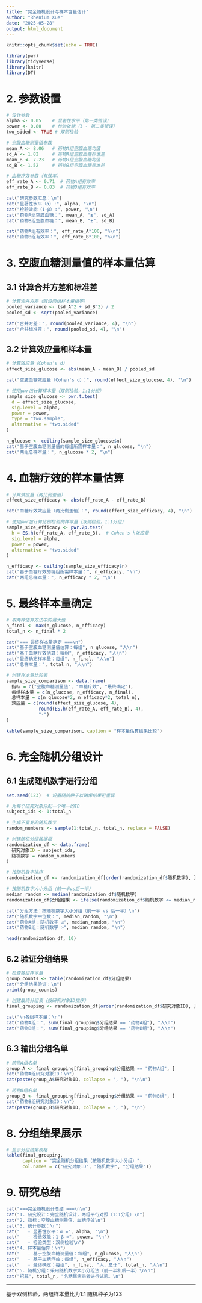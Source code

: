 ---
title: "完全随机设计与样本含量估计"
author: "Rhenium Xue"
date: "2025-05-28"
output: html_document
---

```{r setup, include=FALSE}
knitr::opts_chunk$set(echo = TRUE)
```

```{r load packages}
library(pwr)        
library(tidyverse)  
library(knitr)     
library(DT)         
```

# 2. 参数设置

```{r parameters}
# 设计参数
alpha <- 0.05    # 显著性水平（第一类错误）
power <- 0.80    # 检验效能（1 - 第二类错误）
two_sided <- TRUE # 双侧检验

# 空腹血糖测量值参数
mean_A <- 8.06   # 药物A组空腹血糖均值
sd_A <- 1.82     # 药物A组空腹血糖标准差
mean_B <- 7.23   # 药物B组空腹血糖均值
sd_B <- 1.52     # 药物B组空腹血糖标准差

# 血糖疗效参数（有效率）
eff_rate_A <- 0.71  # 药物A组有效率
eff_rate_B <- 0.83  # 药物B组有效率

cat("研究参数汇总：\n")
cat("显著性水平（α）:", alpha, "\n")
cat("检验效能（1-β）:", power, "\n")
cat("药物A组空腹血糖：", mean_A, "±", sd_A)
cat("药物B组空腹血糖：", mean_B, "±", sd_B)

cat("药物A组有效率：", eff_rate_A*100, "%\n")
cat("药物B组有效率：", eff_rate_B*100, "%\n")
```

# 3. 空腹血糖测量值的样本量估算

## 3.1 计算合并方差和标准差

```{r glucose-variance}
# 计算合并方差（假设两组样本量相等）
pooled_variance <- (sd_A^2 + sd_B^2) / 2
pooled_sd <- sqrt(pooled_variance)

cat("合并方差：", round(pooled_variance, 4), "\n")
cat("合并标准差：", round(pooled_sd, 4), "\n")
```

## 3.2 计算效应量和样本量

```{r glucose-sample-size}
# 计算效应量（Cohen's d）
effect_size_glucose <- abs(mean_A - mean_B) / pooled_sd

cat("空腹血糖效应量（Cohen's d）：", round(effect_size_glucose, 4), "\n")

# 使用pwr包计算样本量（双侧检验，1:1分组）
sample_size_glucose <- pwr.t.test(
  d = effect_size_glucose,
  sig.level = alpha,
  power = power,
  type = "two.sample",
  alternative = "two.sided"
)

n_glucose <- ceiling(sample_size_glucose$n)
cat("基于空腹血糖测量值的每组所需样本量：", n_glucose, "\n")
cat("两组总样本量：", n_glucose * 2, "\n")
```

# 4. 血糖疗效的样本量估算

```{r efficacy-sample-size}
# 计算效应量（两比例差值）
effect_size_efficacy <- abs(eff_rate_A - eff_rate_B)

cat("血糖疗效效应量（两比例差值）：", round(effect_size_efficacy, 4), "\n")

# 使用pwr包计算比例检验的样本量（双侧检验，1:1分组）
sample_size_efficacy <- pwr.2p.test(
  h = ES.h(eff_rate_A, eff_rate_B),  # Cohen's h效应量
  sig.level = alpha,
  power = power,
  alternative = "two.sided"
)

n_efficacy <- ceiling(sample_size_efficacy$n)
cat("基于血糖疗效的每组所需样本量：", n_efficacy, "\n")
cat("两组总样本量：", n_efficacy * 2, "\n")
```

# 5. 最终样本量确定

```{r final-sample-size}
# 取两种估算方法中的最大值
n_final <- max(n_glucose, n_efficacy)
total_n <- n_final * 2

cat("=== 最终样本量确定 ===\n")
cat("基于空腹血糖测量值估算：每组", n_glucose, "人\n")
cat("基于血糖疗效估算：每组", n_efficacy, "人\n")
cat("最终确定样本量：每组", n_final, "人\n")
cat("总样本量：", total_n, "人\n")

# 创建样本量比较表
sample_size_comparison <- data.frame(
  指标 = c("空腹血糖测量值", "血糖疗效", "最终确定"),
  每组样本量 = c(n_glucose, n_efficacy, n_final),
  总样本量 = c(n_glucose*2, n_efficacy*2, total_n),
  效应量 = c(round(effect_size_glucose, 4), 
            round(ES.h(eff_rate_A, eff_rate_B), 4), 
            "-")
)

kable(sample_size_comparison, caption = "样本量估算结果比较")
```

# 6. 完全随机分组设计

## 6.1 生成随机数字进行分组

```{r randomization}
set.seed(123)  # 设置随机种子以确保结果可重现

# 为每个研究对象分配一个唯一的ID
subject_ids <- 1:total_n

# 生成不重复的随机数字
random_numbers <- sample(1:total_n, total_n, replace = FALSE)

# 创建随机分组数据框
randomization_df <- data.frame(
  研究对象ID = subject_ids,
  随机数字 = random_numbers
)

# 按随机数字排序
randomization_df <- randomization_df[order(randomization_df$随机数字), ]

# 按随机数字大小分组（前一半vs后一半）
median_random <- median(randomization_df$随机数字)
randomization_df$分组结果 <- ifelse(randomization_df$随机数字 <= median_random, "药物A组", "药物B组")

cat("分组方法：按随机数字大小分组（前一半 vs 后一半）\n")
cat("随机数字中位数：", median_random, "\n")
cat("药物A组：随机数字 ≤", median_random, "\n")
cat("药物B组：随机数字 >", median_random, "\n")

head(randomization_df, 10)
```

## 6.2 验证分组结果

```{r group-verification}
# 检查各组样本量
group_counts <- table(randomization_df$分组结果)
cat("分组结果验证：\n")
print(group_counts)

# 创建最终分组表（按研究对象ID排序）
final_grouping <- randomization_df[order(randomization_df$研究对象ID), ]

cat("\n各组样本量：\n")
cat("药物A组：", sum(final_grouping$分组结果 == "药物A组"), "人\n")
cat("药物B组：", sum(final_grouping$分组结果 == "药物B组"), "人\n")
```

## 6.3 输出分组名单

```{r group-lists}
# 药物A组名单
group_A <- final_grouping[final_grouping$分组结果 == "药物A组", ]
cat("药物A组研究对象ID：\n")
cat(paste(group_A$研究对象ID, collapse = ", "), "\n\n")

# 药物B组名单
group_B <- final_grouping[final_grouping$分组结果 == "药物B组", ]
cat("药物B组研究对象ID：\n")
cat(paste(group_B$研究对象ID, collapse = ", "), "\n")
```

# 8. 分组结果展示

```{r display-groups}
# 显示分组结果表格
kable(final_grouping, 
      caption = "完全随机分组结果（按随机数字大小分组）",
      col.names = c("研究对象ID", "随机数字", "分组结果"))
```

# 9. 研究总结

```{r summary}
cat("===完全随机设计总结 ===\n\n")
cat("1. 研究设计：完全随机设计，两组平行对照（1:1分组）\n")
cat("2. 指标：空腹血糖测量值、血糖疗效\n")
cat("3. 统计参数：\n")
cat("   - 显著性水平：α =", alpha, "\n")
cat("   - 检验效能：1-β =", power, "\n")
cat("   - 检验类型：双侧检验\n")
cat("4. 样本量估算：\n")
cat("   - 基于空腹血糖测量值：每组", n_glucose, "人\n")
cat("   - 基于血糖疗效：每组", n_efficacy, "人\n")
cat("   - 最终确定：每组", n_final, "人，总计", total_n, "人\n")
cat("5. 随机分组：采用随机数字大小分组法（前一半和后一半）\n\n")
cat("招募", total_n, "名糖尿病患者进行试验。\n")
```

---

基于双侧检验，两组样本量比为1:1
随机种子为123

